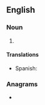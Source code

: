 ==English==

===Noun===
{{en-noun|~}}

# {{initialism of|en|[[waste]] [[vegetable oil]]}}

====Translations====
{{trans-top|waste vegetable oil}}
* Spanish: {{t|es|aceite vegetal usado|m}}
{{trans-mid}}
{{trans-bottom}}

===Anagrams===
* {{anagrams|en|a=ovw|WOV|vow}}